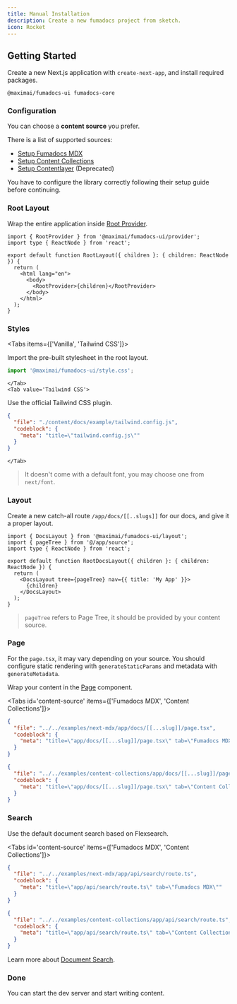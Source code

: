 ```yaml
---
title: Manual Installation
description: Create a new fumadocs project from sketch.
icon: Rocket
---
```


## Getting Started

Create a new Next.js application with `create-next-app`, and install required packages.

```package-install
@maximai/fumadocs-ui fumadocs-core
```

### Configuration

You can choose a **content source** you prefer.

There is a list of supported sources:

- [Setup Fumadocs MDX](/docs/mdx)
- [Setup Content Collections](/docs/headless/content-collections)
- [Setup Contentlayer](/docs/headless/contentlayer) (Deprecated)

You have to configure the library correctly following their setup guide before continuing.

### Root Layout

Wrap the entire application inside [Root Provider](/docs/ui/blocks/root-provider).

```tsx
import { RootProvider } from '@maximai/fumadocs-ui/provider';
import type { ReactNode } from 'react';

export default function RootLayout({ children }: { children: ReactNode }) {
  return (
    <html lang="en">
      <body>
        <RootProvider>{children}</RootProvider>
      </body>
    </html>
  );
}
```

### Styles

<Tabs items={['Vanilla', 'Tailwind CSS']}>
    <Tab value='Vanilla'>

Import the pre-built stylesheet in the root layout.

```ts title="layout.tsx"
import '@maximai/fumadocs-ui/style.css';
```

    </Tab>
    <Tab value='Tailwind CSS'>

Use the official Tailwind CSS plugin.

```json doc-gen:file
{
  "file": "./content/docs/example/tailwind.config.js",
  "codeblock": {
    "meta": "title=\"tailwind.config.js\""
  }
}
```

    </Tab>

</Tabs>

> It doesn't come with a default font, you may choose one from `next/font`.

### Layout

Create a new catch-all route `/app/docs/[[..slugs]]` for our docs, and give it a proper layout.

```tsx title="app/docs/layout.tsx"
import { DocsLayout } from '@maximai/fumadocs-ui/layout';
import { pageTree } from '@/app/source';
import type { ReactNode } from 'react';

export default function RootDocsLayout({ children }: { children: ReactNode }) {
  return (
    <DocsLayout tree={pageTree} nav={{ title: 'My App' }}>
      {children}
    </DocsLayout>
  );
}
```

> `pageTree` refers to Page Tree, it should be provided by your content source.

### Page

For the `page.tsx`, it may vary depending on your source. You should configure static rendering with `generateStaticParams` and metadata with `generateMetadata`.

Wrap your content in the [Page](/docs/ui/blocks/page) component.

<Tabs id='content-source' items={['Fumadocs MDX', 'Content Collections']}>

```json doc-gen:file
{
  "file": "../../examples/next-mdx/app/docs/[[...slug]]/page.tsx",
  "codeblock": {
    "meta": "title=\"app/docs/[[...slug]]/page.tsx\" tab=\"Fumadocs MDX\""
  }
}
```

```json doc-gen:file
{
  "file": "../../examples/content-collections/app/docs/[[...slug]]/page.tsx",
  "codeblock": {
    "meta": "title=\"app/docs/[[...slug]]/page.tsx\" tab=\"Content Collections\""
  }
}
```

</Tabs>

### Search

Use the default document search based on Flexsearch.

<Tabs id='content-source' items={['Fumadocs MDX', 'Content Collections']}>

```json doc-gen:file
{
  "file": "../../examples/next-mdx/app/api/search/route.ts",
  "codeblock": {
    "meta": "title=\"app/api/search/route.ts\" tab=\"Fumadocs MDX\""
  }
}
```

```json doc-gen:file
{
  "file": "../../examples/content-collections/app/api/search/route.ts",
  "codeblock": {
    "meta": "title=\"app/api/search/route.ts\" tab=\"Content Collections\""
  }
}
```

</Tabs>

Learn more about [Document Search](/docs/headless/search).

### Done

You can start the dev server and start writing content.
